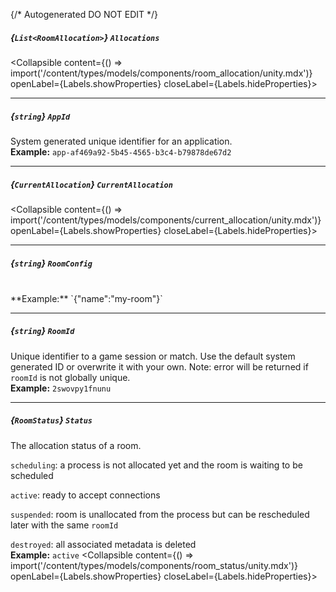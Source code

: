 {/* Autogenerated DO NOT EDIT  */}

##### *{`List<RoomAllocation>`}* `Allocations`
<Collapsible content={() => import('/content/types/models/components/room_allocation/unity.mdx')} openLabel={Labels.showProperties} closeLabel={Labels.hideProperties}>
</Collapsible>

---
##### *{`string`}* `AppId`
System generated unique identifier for an application.
<br/>
**Example:** `app-af469a92-5b45-4565-b3c4-b79878de67d2`

---
##### *{`CurrentAllocation`}* `CurrentAllocation`
<Collapsible content={() => import('/content/types/models/components/current_allocation/unity.mdx')} openLabel={Labels.showProperties} closeLabel={Labels.hideProperties}>
</Collapsible>

---
##### *{`string`}* `RoomConfig`
<br/>
**Example:** `{"name":"my-room"}`

---
##### *{`string`}* `RoomId`
Unique identifier to a game session or match. Use the default system generated ID or overwrite it with your own.
Note: error will be returned if `roomId` is not globally unique.
<br/>
**Example:** `2swovpy1fnunu`

---
##### *{`RoomStatus`}* `Status`
The allocation status of a room.

`scheduling`: a process is not allocated yet and the room is waiting to be scheduled

`active`: ready to accept connections

`suspended`: room is unallocated from the process but can be rescheduled later with the same `roomId`

`destroyed`: all associated metadata is deleted
<br/>
**Example:** `active`
<Collapsible content={() => import('/content/types/models/components/room_status/unity.mdx')} openLabel={Labels.showProperties} closeLabel={Labels.hideProperties}>
</Collapsible>


